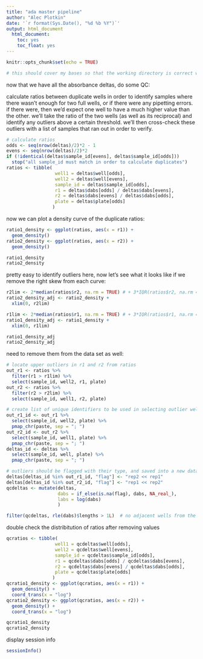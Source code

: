 ```yaml
---
title: "ada master pipeline"
author: "Alec Plotkin"
date: '`r format(Sys.Date(), "%d %b %Y")`'
output: html_document
  html_document:
    toc: yes
    toc_float: yes
---
```


```r
knitr::opts_chunk$set(echo = TRUE)

# this should cover my bases so that the working directory is correct when i run this markdown direct to console (as i usually do) or if i knit the entire thing
```

now that we have all the absorbance deltas, do some QC:

calculate ratios between duplicate wells in order to identify samples where there wasn't enough for two full wells, or if there were any pipetting errors. if there were, then we'd expect one well to have a much higher value than the other. we'll take the ratio of the two wells (as well as its reciprocal) and identify any outliers above a certain threshold. we'll then cross-check these outliers with a list of samples that ran out in order to verify.

```r
# calculate ratios
odds <- seq(nrow(deltas)/2)*2 - 1
evens <- seq(nrow(deltas)/2)*2
if (!identical(deltas$sample_id[evens], deltas$sample_id[odds]))
  stop("all sample_id must match in order to calculate duplicates")
ratios <- tibble(
                  well1 = deltas$well[odds],
                  well2 = deltas$well[evens],
                  sample_id = deltas$sample_id[odds],
                  r1 = deltas$dabs[odds] / deltas$dabs[evens],
                  r2 = deltas$dabs[evens] / deltas$dabs[odds],
                  plate = deltas$plate[odds]
                 )
```

now we can plot a density curve of the duplicate ratios:

```r
ratio1_density <- ggplot(ratios, aes(x = r1)) +
  geom_density()
ratio2_density <- ggplot(ratios, aes(x = r2)) +
  geom_density()

ratio1_density
ratio2_density
```

pretty easy to identify outliers here, now let's see what it looks like if we remove the right skew from each curve:

```r
r2lim <- 2*median(ratios$r2, na.rm = TRUE) # + 3*IQR(ratios$r2, na.rm = TRUE)
ratio2_density_adj <- ratio2_density +
  xlim(0, r2lim)

r1lim <- 2*median(ratios$r1, na.rm = TRUE) # + 3*IQR(ratios$r1, na.rm = TRUE)
ratio1_density_adj <- ratio1_density +
  xlim(0, r1lim)

ratio1_density_adj
ratio2_density_adj
```

need to remove them from the data set as well:

```r
# locate upper outliers in r1 and r2 from ratios
out_r1 <- ratios %>%
  filter(r1 > r1lim) %>%
  select(sample_id, well2, r1, plate)
out_r2 <- ratios %>%
  filter(r2 > r2lim) %>%
  select(sample_id, well1, r2, plate)

# create list of unique identifiers to be used in selecting outlier wells
out_r1_id <- out_r1 %>%
  select(sample_id, well2, plate) %>%
  pmap_chr(paste, sep = "; ")
out_r2_id <- out_r2 %>%
  select(sample_id, well1, plate) %>%
  pmap_chr(paste, sep = "; ")
deltas_id <- deltas %>%
  select(sample_id, well, plate) %>%
  pmap_chr(paste, sep = "; ")

# outliers should be flagged with their type, and saved into a new dataframe while preserving their values in deltas
deltas[deltas_id %in% out_r1_id, "flag"] <- "rep2 << rep1"
deltas[deltas_id %in% out_r2_id, "flag"] <- "rep1 << rep2"
qcdeltas <- mutate(deltas, 
                   dabs = if_else(is.na(flag), dabs, NA_real_),
                   labs = log(dabs)
                   )

filter(qcdeltas, rle(dabs)$lengths > 1L)  # no adjacent wells from the same sample should show up
```

double check the distribitution of ratios after removing values

```r
qcratios <- tibble(
                  well1 = qcdeltas$well[odds],
                  well2 = qcdeltas$well[evens],
                  sample_id = qcdeltas$sample_id[odds],
                  r1 = qcdeltas$dabs[odds] / qcdeltas$dabs[evens],
                  r2 = qcdeltas$dabs[evens] / qcdeltas$dabs[odds],
                  plate = qcdeltas$plate[odds]
                 )
qcratio1_density <- ggplot(qcratios, aes(x = r1)) +
  geom_density() +
  coord_trans(x = "log")
qcratio2_density <- ggplot(qcratios, aes(x = r2)) +
  geom_density() +
  coord_trans(x = "log")

qcratio1_density
qcratio2_density
```

display session info

```r
sessionInfo()
```